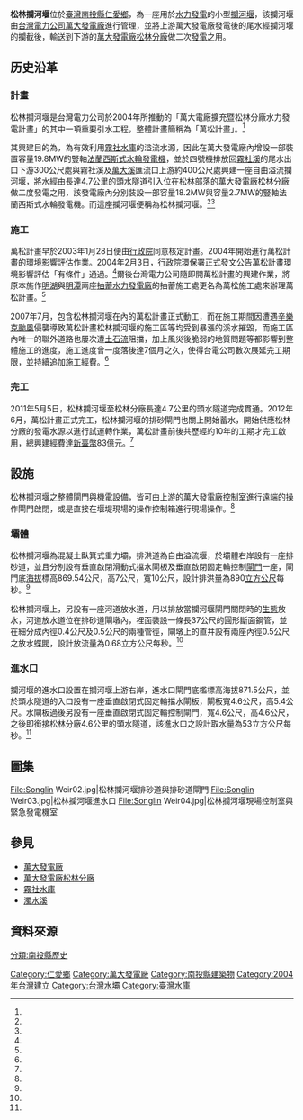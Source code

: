 {{Infobox Dam
| name               = 松林攔河堰
| official_name      = 松林攔河堰
| image              = Songlin Weir01.jpg
| image_size         = 300px
| image_caption      = 松林攔河堰正面
| image_alt          = 松林攔河堰正面
| location_map       = Taiwan
| location_map_width = 
| location_map_text  = 
| lat_d     = 23
| lat_m     = 58
| lat_s     = 14.7
| lat_NS    = N
| long_d    = 121
| long_m    = 07
| long_s    = 47.6
| long_EW   = E
| coordinates_type   = type:landmark
| coordinates_display= inline,title
| coordinates_ref    = 
|crosses             = [[濁水溪|濁水溪]]支流[[霧社溪|霧社溪]]
| status             = O
| spillways          = 自由溢流堰
| spillway_type      = Gated overflow, service 
| spillway_capacity  = 884立方公尺/秒<ref name="經濟部水利署"/>
|reservoir           = 
| country            = {{ROC}}
|locale              = [[南投縣|南投縣]][[仁愛鄉|仁愛鄉]]
|owner               = [[台灣電力公司|台灣電力公司]]
|developer           = [[台灣電力公司|台灣電力公司]][[萬松施工處|萬松施工處]]
|maint               = [[台灣電力公司|台灣電力公司]][[萬大發電廠|萬大發電廠]]
|type                = [[混凝土|混凝土]]臥箕式[[重力壩|重力堰]]<ref name="經濟部水利署"/>
|length              = {{convert|23|m|ft|0|abbr=off}}<ref name="經濟部水利署"/>
|height              = {{convert|14|m|ft|0|abbr=off}}<ref name="經濟部水利署"/>
|crest_width         = {{convert|10|m|ft|0|abbr=off}}（排砂道）<ref name="經濟部水利署"/>
|crest_elevation     = {{convert|876|m|ft|0|abbr=off}}<ref name="經濟部水利署"/>
|dam_volume          = 
|began               = 2004年
|open                = 2011年
|cost                = [[新臺幣|新臺幣]]83億元（萬松計畫）
|reservoir_capacity  = 
|active_capacity     = 
|reservoir_catchment = 
|reservoir_surface   = 
|reservoir_elevation = 
|bridge_carries      = 無
|bridge_width        =
|bridge_clearance    =
|bridge_traffic      =
|bridge_toll         = 
|bridge_id           =
|map_cue             =
|map_image_full      =
|map_text            =
|plant_owner         = [[台灣電力公司|台灣電力公司]]
|plant_operator      = [[萬大發電廠松林分廠|萬大發電廠松林分廠]]
| plant_commission   = 2013年9月13日
| plant_licence_exp  = 
| plant_decommission = 
| plant_type         = C
|turbines           = {{SVN}} Turboinštitut 製豎軸[[法蘭西斯式水輪機|法蘭西斯式水輪機]]兩部<br>{{SPN}}indar 製交流式同步發電機兩部
|plant_hydraulic_head = {{convert|45.94|m|ft|0|abbr=off}}
|res_tidal_range    = 
|installed_capacity = 20.9[[MW|MW]]
|max_planned_cap    = 
|capacity_factor    = 90 %
|average_annual_gen = 1.02億度
|net_generation     = 
|website            = [http://www.taipower.com.tw/content/about/..%5C..%5CUpFile%5CPowerDevFile%5Cd203.pdf 萬大發電廠簡介 - 台灣電力公司]
|as_of              = 2017年4月
|constructor=[[台灣電力公司|台灣電力公司]][[萬松施工處|萬松施工處]]}}

'''松林攔河堰'''位於[[臺灣|臺灣]][[南投縣|南投縣]][[仁愛鄉|仁愛鄉]]，為一座用於[[水力發電|水力發電]]的小型[[攔河堰|攔河堰]]，該攔河堰由[[台灣電力公司|台灣電力公司]][[萬大發電廠|萬大發電廠]]進行管理，並將上游萬大發電廠發電後的尾水經攔河堰的攔截後，輸送到下游的[[萬大發電廠松林分廠|萬大發電廠松林分廠]]做二次[[發電|發電]]之用。

== 历史沿革 ==
=== 計畫 ===
松林攔河堰是台灣電力公司於2004年所推動的「萬大電廠擴充暨松林分廠水力發電計畫」的其中一項重要引水工程，整體計畫簡稱為「萬松計畫」。<ref name="台灣電力公司"/>

其興建目的為，為有效利用[[霧社水庫|霧社水庫]]的溢流水源，因此在萬大發電廠內增設一部裝置容量19.8MW的豎軸[[法蘭西斯式水輪機|法蘭西斯式]][[水輪發電機|水輪發電機]]，並於四號機排放回[[霧社溪|霧社溪]]的尾水出口下游300公尺處與霧社溪及[[萬大溪|萬大溪]]匯流口上游約400公尺處興建一座自由溢流攔河堰，將水經由長達4.7公里的頭水[[隧道|隧道]]引入位在[[松林部落|松林部落]]的萬大發電廠松林分廠做二度發電之用，該發電廠內分別裝設一部容量18.2MW與容量2.7MW的豎軸法蘭西斯式水輪發電機。而這座攔河堰便稱為松林攔河堰。<ref name="台灣電力公司"/><ref name="中興工程顧問社"/>

=== 施工 ===
萬松計畫早於2003年1月28日便由[[行政院|行政院]]同意核定計畫。2004年開始進行萬松計畫的[[環境影響評估|環境影響評估]]作業。2004年2月3日，[[行政院環保署|行政院環保署]]正式發文公告萬松計畫環境影響評估「有條件」通過。<ref name="行政院環境保護署"/>爾後台灣電力公司隨即開萬松計畫的興建作業，將原本施作[[大觀發電廠大觀二廠|明湖]]與[[明潭發電廠抽蓄機組|明潭]]兩座[[抽蓄式發電|抽蓄水力發電廠]]的抽蓄施工處更名為萬松施工處來辦理萬松計畫。<ref name="資料臺灣"/>

2007年7月，包含松林攔河堰在內的萬松計畫正式動工，而在施工期間因遭遇[[辛樂克颱風|辛樂克颱風]]侵襲導致萬松計畫松林攔河堰的施工區等均受到暴漲的溪水摧毀，而施工區內唯一的聯外道路也屢次遭[[土石流|土石流]]阻擋，加上風災後脆弱的地質問題等都影響到整體施工的進度，施工進度曾一度落後達7個月之久，使得台電公司數次展延完工期限，並持續追加施工經費。<ref name="行政院經濟部"/>

=== 完工 ===
2011年5月5日，松林攔河堰至松林分廠長達4.7公里的頭水隧道完成貫通。2012年6月，萬松計畫正式完工，松林攔河堰的排砂閘門也關上開始蓄水，開始供應松林分廠的發電水源以進行試運轉作業，萬松計畫前後共歷經約10年的工期才完工啟用，總興建經費達[[新臺幣|新臺幣]]83億元。<ref name="自由時報"/>

== 設施 ==
松林攔河堰之整體閘門與機電設備，皆可由上游的萬大發電廠控制室進行遠端的操作閘門啟閉，或是直接在堰堤現場的操作控制箱進行現場操作。<ref name="經濟部水利署"/>
=== 壩體 ===
松林攔河堰為混凝土臥箕式重力壩，排洪道為自由溢流堰，於壩體右岸設有一座排砂道，並且分別設有垂直啟閉滑動式擋水閘板及垂直啟閉固定輪控制[[閘門|閘門]]一座，閘門底[[海拔|海拔]]標高869.54公尺，高7公尺，寬10公尺，設計排洪量為890[[立方公尺|立方公尺]]每秒。<ref name="經濟部水利署"/>

松林攔河堰上，另設有一座河道放水道，用以排放當攔河堰閘門關閉時的[[生態|生態]]放水，河道放水道位在排砂道閘墩內，裡面裝設一條長37公尺的圓形斷面鋼管，並在細分成內徑0.4公尺及0.5公尺的兩種管徑，閘墩上的直井設有兩座內徑0.5公尺之放水[[蝶閥|蝶閥]]，設計放流量為0.68立方公尺每秒。<ref name="經濟部水利署"/>

=== 進水口 ===
攔河堰的進水口設置在攔河堰上游右岸，進水口閘門底檻標高海拔871.5公尺，並於頭水隧道的入口設有一座垂直啟閉式固定輪擋水閘板，閘板寬4.6公尺，高5.4公尺。水閘板過後另設有一座垂直啟閉式固定輪控制閘門，寬4.6公尺，高4.6公尺，之後即銜接松林分廠4.6公里的頭水隧道，該進水口之設計取水量為53立方公尺每秒。<ref name="經濟部水利署"/>


== 圖集 ==
<gallery>
File:Songlin Weir02.jpg|松林攔河堰排砂道與排砂道閘門
File:Songlin Weir03.jpg|松林攔河堰進水口
File:Songlin Weir04.jpg|松林攔河堰現場控制室與緊急發電機室

</gallery>
== 參見 ==
* [[萬大發電廠|萬大發電廠]]
* [[萬大發電廠松林分廠|萬大發電廠松林分廠]]
* [[霧社水庫|霧社水庫]]
* [[濁水溪|濁水溪]]

== 資料來源 ==
{{Reflist| refs=
<ref name="經濟部水利署">{{cite web|url=http://wralaw.wra.gov.tw/wralawgip/cp.jsp?lawId=402899ba3b61c3ee013c7fdee30f0699|title=松林攔河堰水門操作規定|publisher=經濟部水利署|date=2013-01-10|accessdate=2017-04-08|archive-date=2019-06-08|archive-url=https://web.archive.org/web/20190608140009/http://wralaw.wra.gov.tw/wralawgip/cp.jsp?lawId=402899ba3b61c3ee013c7fdee30f0699|dead-url=yes}}</ref>

<ref name="行政院環境保護署">{{cite web|language=zh-tw|url=http://www.epa.gov.tw/public/Data/592213365771.pdf|title=萬大電廠擴充暨松林分廠水力發電計畫環境影響說明書|author=|publisher=行政院環境保護署|date=2004-02-03|accessdate=2017-04-08|deadurl=yes|archiveurl=https://web.archive.org/web/20170305005159/http://www.epa.gov.tw/public/Data/592213365771.pdf|archivedate=2017-03-05}}</ref>

<ref name="自由時報">{{cite web|language=zh-tw|url=http://www.chinatimes.com/newspapers/20130914000442-260107|title=歷經10年 萬松水力電廠完工|author=廖肇祥|publisher=自由時報|date=2013-09-14|accessdate=2017-04-08|archive-date=2017-03-05|archive-url=https://web.archive.org/web/20170305003039/http://www.chinatimes.com/newspapers/20130914000442-260107|dead-url=no}}</ref>

<ref name="行政院經濟部">{{cite web|language=zh-tw|url=http://www.moea.gov.tw/Mns/populace/news/News.aspx?kind=1&menu_id=40&news_id=28691|title=台電公司「萬大電廠擴充暨松林分廠水力發電計畫」併聯發電並榮獲工程會頒發「公共工程金質獎」|author=李少儀|publisher=行政院經濟部|date=2012-12-07|accessdate=2017-04-08}}{{dead link|date=2018年1月 |bot=InternetArchiveBot |fix-attempted=yes }}</ref>

<ref name="台灣電力公司">{{cite web|language=zh-tw|url=http://info.taipower.com.tw/TaipowerWeb//upload/files/8/Hydraulic_protection_work_03.pdf1|title=萬大電廠擴充暨松林分廠水力發電計畫|author=|publisher=台灣電力公司|date=2009-10|accessdate=2017-04-08}}{{dead link|date=2018年1月 |bot=InternetArchiveBot |fix-attempted=yes }}</ref>

<ref name="中興工程顧問社">{{cite web|language=zh-tw|url=http://tao.wordpedia.com/show_pdf.ashx?sess=xn4dpj55gdf2orqlwlno0z3d&file_name=JO00001088_107_19-38&file_type=q|title=電力工程技術之回顧與展望|author=趙芳成|publisher=中興工程顧問社|date=2010|accessdate=2017-04-08|archive-date=2019-06-06|archive-url=https://web.archive.org/web/20190606012316/http://tao.wordpedia.com/show_pdf.ashx?sess=xn4dpj55gdf2orqlwlno0z3d&file_name=JO00001088_107_19-38&file_type=q|dead-url=no}}</ref>

<ref name="資料臺灣">{{cite web|language=zh-tw|url=http://www.datagovtw.com/gov.php?id=313322400K|title=台灣電力股份有限公司抽蓄施工處|author=|publisher=資料臺灣|date=|accessdate=2017-04-08|archive-date=2019-06-04|archive-url=https://web.archive.org/web/20190604102029/http://www.datagovtw.com/gov.php?id=313322400K|dead-url=no}}</ref>
}}

{{commons category|Songlin Weir}}

{{台灣水庫}}
{{萬大發電廠}}

[[Category:仁愛鄉|Category:仁愛鄉]]
[[Category:萬大發電廠|Category:萬大發電廠]]
[[Category:南投縣建築物|Category:南投縣建築物]]
[[Category:2004年台灣建立|Category:2004年台灣建立]]
[[Category:台灣水壩|Category:台灣水壩]]
[[Category:臺灣水庫|Category:臺灣水庫]]
[[分類:南投縣歷史|分類:南投縣歷史]]